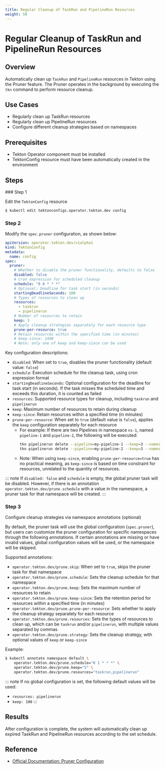 ```yaml
---
title: Regular Cleanup of TaskRun and PipelineRun Resources
weight: 50
---
```


# Regular Cleanup of TaskRun and PipelineRun Resources

## Overview

Automatically clean up `TaskRun` and `PipelineRun` resources in Tekton using the Pruner feature. The Pruner operates in the background by executing the `tkn` command to perform resource cleanup.

## Use Cases

- Regularly clean up TaskRun resources
- Regularly clean up PipelineRun resources
- Configure different cleanup strategies based on namespaces

## Prerequisites

- Tekton Operator component must be installed
- TektonConfig resource must have been automatically created in the environment

## Steps

<Steps>
### Step 1

Edit the `TektonConfig` resource

```bash
$ kubectl edit tektonconfigs.operator.tekton.dev config
```

### Step 2

Modify the `spec.pruner` configuration, as shown below:

```yaml
apiVersion: operator.tekton.dev/v1alpha1
kind: TektonConfig
metadata:
  name: config
spec:
  pruner:
    # Whether to disable the pruner functionality, defaults to false
    disabled: false
    # Cron expression for scheduled cleanup
    schedule: "0 8 * * *"
    # Optional: Deadline for task start (in seconds)
    startingDeadlineSeconds: 100
    # Types of resources to clean up
    resources:
      - taskrun
      - pipelinerun
    # Number of resources to retain
    keep: 3
    # Apply cleanup strategies separately for each resource type
    prune-per-resource: true
    # Retain resources within the specified time (in minutes)
    # keep-since: 1440
    # Note: only one of keep and keep-since can be used
```

Key configuration descriptions:

- `disabled`: When set to `true`, disables the pruner functionality (default value: `false`)
- `schedule`: Execution schedule for the cleanup task, using cron expression format
- `startingDeadlineSeconds`: Optional configuration for the deadline for task start (in seconds). If the task misses the scheduled time and exceeds this duration, it is counted as failed
- `resources`: Supported resource types for cleanup, including `taskrun` and `pipelinerun`
- `keep`: Maximum number of resources to retain during cleanup
- `keep-since`: Retain resources within a specified time (in minutes)
- `prune-per-resource`: When set to `true` (default value is `false`), applies the `keep` configuration separately for each resource
  - For example: If there are two Pipelines in namespace `ns-1`, named `pipeline-1` and `pipeline-2`, the following will be executed:
    ```bash
    tkn pipelinerun delete --pipeline=my-pipeline-1 --keep=3 --namespace=ns-1
    tkn pipelinerun delete --pipeline=my-pipeline-2 --keep=3 --namespace=ns-1
    ```
  - Note: When using `keep-since`, enabling `prune-per-resource=true` has no practical meaning, as `keep-since` is based on time constraint for resources, unrelated to the quantity of resources.

::: note
If `disabled: false` and `schedule` is empty, the global pruner task will be disabled.
However, if there is an annotation `operator.tekton.dev/prune.schedule` with a value in the namespace, a pruner task for that namespace will be created.
:::

### Step 3

Configure cleanup strategies via namespace annotations (optional)

By default, the pruner task will use the global configuration (`spec.pruner`), but users can customize the pruner configuration for specific namespaces through the following annotations. If certain annotations are missing or have invalid values, global configuration values will be used, or the namespace will be skipped.

Supported annotations:

- `operator.tekton.dev/prune.skip`: When set to `true`, skips the pruner task for that namespace
- `operator.tekton.dev/prune.schedule`: Sets the cleanup schedule for that namespace
- `operator.tekton.dev/prune.keep`: Sets the maximum number of resources to retain
- `operator.tekton.dev/prune.keep-since`: Sets the retention period for resources within a specified time (in minutes)
- `operator.tekton.dev/prune.prune-per-resource`: Sets whether to apply the cleanup strategy separately for each resource
- `operator.tekton.dev/prune.resources`: Sets the types of resources to clean up, which can be `taskrun` and/or `pipelinerun`, with multiple values separated by commas
- `operator.tekton.dev/prune.strategy`: Sets the cleanup strategy, with optional values of `keep` or `keep-since`

Example:

```bash
$ kubectl annotate namespace default \
    operator.tekton.dev/prune.schedule="0 1 * * *" \
    operator.tekton.dev/prune.keep="5" \
    operator.tekton.dev/prune.resources="taskrun,pipelinerun"
```

::: note
If no global configuration is set, the following default values will be used:

- `resources: pipelinerun`
- `keep: 100`
:::

</Steps>

## Results

After configuration is complete, the system will automatically clean up expired TaskRun and PipelineRun resources according to the set schedule.

## Reference

- [Official Documentation: Pruner Configuration](https://tekton.dev/vault/operator-v0.74.x-lts/tektonconfig/#pruner)
